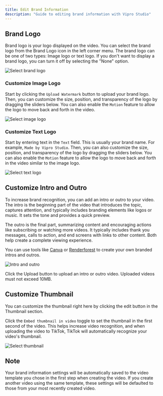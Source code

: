```yaml
---
title: Edit Brand Information
description: "Guide to editing brand information with Vipro Studio"
---
```


## Brand Logo

Brand logo is your logo displayed on the video. You can select the brand logo from the Brand Logo icon in the left corner menu. The brand logo can be one of two types: Image logo or text logo.
If you don't want to display a brand logo, you can turn it off by selecting the "None" option.

<img
  src='/en/images/usage/video-editor/watermark.jpg'
  alt='Select brand logo'
  className='rounded-lg'
/>

### Customize Image Logo

Start by clicking the `Upload Watermark` button to upload your brand logo. Then, you can customize the size, position, and transparency of the logo by dragging the sliders below. You can also enable the `Motion` feature to allow the logo to move back and forth in the video.

<img
  src='/en/images/usage/video-editor/watermark-image.jpg'
  alt='Select image logo'
  className='rounded-lg'
/>

### Customize Text Logo

Start by entering text in the `Text` field. This is usually your brand name. For example, `Made by Vipro Studio`. Then, you can also customize the size, position, and transparency of the logo by dragging the sliders below. You can also enable the `Motion` feature to allow the logo to move back and forth in the video similar to the image logo.

<img
  src='/en/images/usage/video-editor/watermark-text.jpg'
  alt='Select text logo'
  className='rounded-lg'
/>

## Customize Intro and Outro

To increase brand recognition, you can add an intro or outro to your video. The intro is the beginning part of the video that introduces the topic, captures attention, and typically includes branding elements like logos or music. It sets the tone and provides a quick preview.

The outro is the final part, summarizing content and encouraging actions like subscribing or watching more videos. It typically includes thank you messages, calls to action, and end screens with links to other content. Both help create a complete viewing experience.

You can use tools like [Canva](https://www.canva.com/search?q=intro) or [Renderforest](https://www.renderforest.com/intro-videos) to create your own branded intros and outros.

<img
  src='/en/images/usage/video-editor/watermark-intro.jpg'
  alt='Intro and outro'
  className='rounded-lg'
/>

Click the Upload button to upload an intro or outro video. Uploaded videos must not exceed 10MB.

## Customize Thumbnail

You can customize the thumbnail right here by clicking the edit button in the Thumbnail section.

Click the `Embed thumbnail in video` toggle to set the thumbnail in the first second of the video. This helps increase video recognition, and when uploading the video to TikTok, TikTok will automatically recognize your video's thumbnail.

<img
  src='/en/images/usage/video-editor/watermark-thumbnail.jpg'
  alt='Select thumbnail'
  className='rounded-lg'
/>

## Note

Your brand information settings will be automatically saved to the video template you chose in the first step when creating the video. If you create another video using the same template, these settings will be defaulted to those from your most recently created video.
